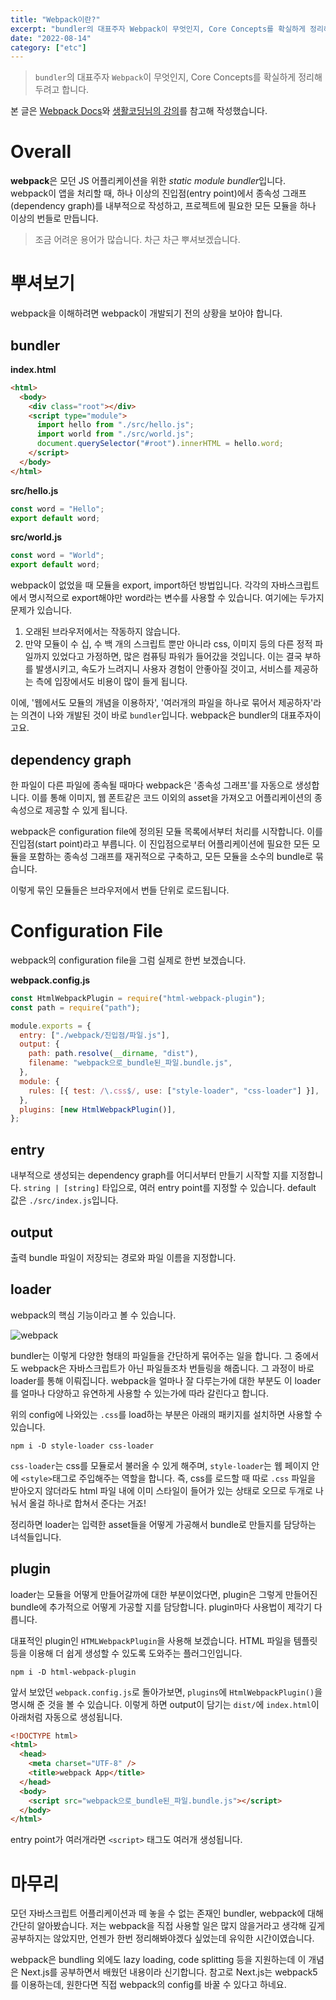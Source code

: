 ```yaml
---
title: "Webpack이란?"
excerpt: "bundler의 대표주자 Webpack이 무엇인지, Core Concepts를 확실하게 정리해두려고 합니다."
date: "2022-08-14"
category: ["etc"]
---
```


> `bundler`의 대표주자 `Webpack`이 무엇인지, Core Concepts를 확실하게 정리해두려고 합니다.

본 글은 [Webpack Docs](https://webpack.js.org/concepts/)와 [생활코딩님의 강의](https://opentutorials.org/module/4566)를 참고해 작성했습니다.

# Overall

**webpack**은 모던 JS 어플리케이션을 위한 *static module bundler*입니다. webpack이 앱을 처리할 때, 하나 이상의 진입점(entry point)에서 종속성 그래프(dependency graph)를 내부적으로 작성하고, 프로젝트에 필요한 모든 모듈을 하나 이상의 번들로 만듭니다.

> 조금 어려운 용어가 많습니다. 차근 차근 뿌셔보겠습니다.

# 뿌셔보기

webpack을 이해하려면 webpack이 개발되기 전의 상황을 보아야 합니다.

## bundler

**index.html**

```html
<html>
  <body>
    <div class="root"></div>
    <script type="module">
      import hello from "./src/hello.js";
      import world from "./src/world.js";
      document.querySelector("#root").innerHTML = hello.word;
    </script>
  </body>
</html>
```

**src/hello.js**

```js
const word = "Hello";
export default word;
```

**src/world.js**

```js
const word = "World";
export default word;
```

webpack이 없었을 때 모듈을 export, import하던 방법입니다. 각각의 자바스크립트에서 명시적으로 export해야만 word라는 변수를 사용할 수 있습니다. 여기에는 두가지 문제가 있습니다.

1. 오래된 브라우저에서는 작동하지 않습니다.
2. 만약 모듈이 수 십, 수 백 개의 스크립트 뿐만 아니라 css, 이미지 등의 다른 정적 파일까지 있었다고 가정하면, 많은 컴퓨팅 파워가 들어갔을 것입니다. 이는 결국 부하를 발생시키고, 속도가 느려지니 사용자 경험이 안좋아질 것이고, 서비스를 제공하는 측에 입장에서도 비용이 많이 들게 됩니다.

이에, '웹에서도 모듈의 개념을 이용하자', '여러개의 파일을 하나로 묶어서 제공하자'라는 의견이 나와 개발된 것이 바로 `bundler`입니다. webpack은 bundler의 대표주자이고요.

## dependency graph

한 파일이 다른 파일에 종속될 때마다 webpack은 '종속성 그래프'를 자동으로 생성합니다. 이를 통해 이미지, 웹 폰트같은 코드 이외의 asset을 가져오고 어플리케이션의 종속성으로 제공할 수 있게 됩니다.

webpack은 configuration file에 정의된 모듈 목록에서부터 처리를 시작합니다. 이를 진입점(start point)라고 부릅니다. 이 진입점으로부터 어플리케이션에 필요한 모든 모듈을 포함하는 종속성 그래프를 재귀적으로 구축하고, 모든 모듈을 소수의 bundle로 묶습니다.

이렇게 묶인 모듈들은 브라우저에서 번들 단위로 로드됩니다.

# Configuration File

webpack의 configuration file을 그럼 실제로 한번 보겠습니다.

**webpack.config.js**

```js
const HtmlWebpackPlugin = require("html-webpack-plugin");
const path = require("path");

module.exports = {
  entry: ["./webpack/진입점/파일.js"],
  output: {
    path: path.resolve(__dirname, "dist"),
    filename: "webpack으로_bundle된_파일.bundle.js",
  },
  module: {
    rules: [{ test: /\.css$/, use: ["style-loader", "css-loader"] }],
  },
  plugins: [new HtmlWebpackPlugin()],
};
```

## entry

내부적으로 생성되는 dependency graph를 어디서부터 만들기 시작할 지를 지정합니다. `string | [string]` 타입으로, 여러 entry point를 지정할 수 있습니다. default 값은 `./src/index.js`입니다.

## output

출력 bundle 파일이 저장되는 경로와 파일 이름을 지정합니다.

## loader

webpack의 핵심 기능이라고 볼 수 있습니다.

![webpack](../static/img/Webpack이란/webpack.png)

bundler는 이렇게 다양한 형태의 파일들을 간단하게 묶어주는 일을 합니다. 그 중에서도 webpack은 자바스크립트가 아닌 파일들조차 번들링을 해줍니다. 그 과정이 바로 loader를 통해 이뤄집니다. webpack을 얼마나 잘 다루는가에 대한 부분도 이 loader를 얼마나 다양하고 유연하게 사용할 수 있는가에 따라 갈린다고 합니다.

위의 config에 나와있는 `.css`를 load하는 부분은 아래의 패키지를 설치하면 사용할 수 있습니다.

```code
npm i -D style-loader css-loader
```

`css-loader`는 css를 모듈로서 불러올 수 있게 해주며, `style-loader`는 웹 페이지 안에 `<style>`태그로 주입해주는 역할을 합니다. 즉, css를 로드할 때 따로 `.css` 파일을 받아오지 않더라도 html 파일 내에 이미 스타일이 들어가 있는 상태로 오므로 두개로 나눠서 올걸 하나로 합쳐서 준다는 거죠!

정리하면 loader는 입력한 asset들을 어떻게 가공해서 bundle로 만들지를 담당하는 녀석들입니다.

## plugin

loader는 모듈을 어떻게 만들어갈까에 대한 부분이었다면, plugin은 그렇게 만들어진 bundle에 추가적으로 어떻게 가공할 지를 담당합니다. plugin마다 사용법이 제각기 다릅니다.

대표적인 plugin인 `HTMLWebpackPlugin`을 사용해 보겠습니다. HTML 파일을 템플릿 등을 이용해 더 쉽게 생성할 수 있도록 도와주는 플러그인입니다.

```code
npm i -D html-webpack-plugin
```

앞서 보았던 `webpack.config.js`로 돌아가보면, `plugins`에 `HtmlWebpackPlugin()`을 명시해 준 것을 볼 수 있습니다. 이렇게 하면 output이 담기는 `dist/`에 `index.html`이 아래처럼 자동으로 생성됩니다.

```html
<!DOCTYPE html>
<html>
  <head>
    <meta charset="UTF-8" />
    <title>webpack App</title>
  </head>
  <body>
    <script src="webpack으로_bundle된_파일.bundle.js"></script>
  </body>
</html>
```

entry point가 여러개라면 `<script>` 태그도 여러개 생성됩니다.

# 마무리

모던 자바스크립트 어플리케이션과 떼 놓을 수 없는 존재인 bundler, webpack에 대해 간단히 알아봤습니다. 저는 webpack을 직접 사용할 일은 많지 않을거라고 생각해 깊게 공부하지는 않았지만, 언젠가 한번 정리해봐야겠다 싶었는데 유익한 시간이였습니다.

webpack은 bundling 외에도 lazy loading, code splitting 등을 지원하는데 이 개념은 Next.js를 공부하면서 배웠던 내용이라 신기합니다. 참고로 Next.js는 webpack5를 이용하는데, 원한다면 직접 webpack의 config를 바꿀 수 있다고 하네요.
